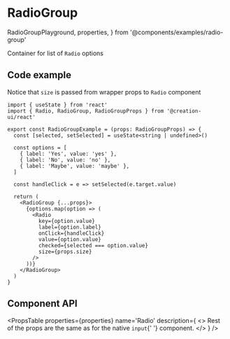 # RadioGroup

  RadioGroupPlayground,
  properties,
} from '@components/examples/radio-group'

Container for list of `Radio` options

<RadioGroupPlayground />

## Code example

Notice that `size` is passed from wrapper props to `Radio` component

```tsx copy
import { useState } from 'react'
import { Radio, RadioGroup, RadioGroupProps } from '@creation-ui/react'

export const RadioGroupExample = (props: RadioGroupProps) => {
  const [selected, setSelected] = useState<string | undefined>()

  const options = [
    { label: 'Yes', value: 'yes' },
    { label: 'No', value: 'no' },
    { label: 'Maybe', value: 'maybe' },
  ]

  const handleClick = e => setSelected(e.target.value)

  return (
    <RadioGroup {...props}>
      {options.map(option => (
        <Radio
          key={option.value}
          label={option.label}
          onClick={handleClick}
          value={option.value}
          checked={selected === option.value}
          size={props.size}
        />
      ))}
    </RadioGroup>
  )
}
```

## Component API

<PropsTable
  properties={properties}
  name='Radio'
  description={
    <>
      Rest of the props are the same as for the native <code>input</code>{' '}
      component.
    </>
  }
/>
